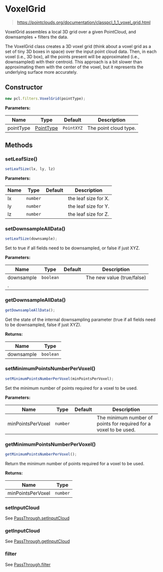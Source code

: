 # VoxelGrid

> https://pointclouds.org/documentation/classpcl_1_1_voxel_grid.html

VoxelGrid assembles a local 3D grid over a given PointCloud, and downsamples + filters the data.

The VoxelGrid class creates a 3D voxel grid (think about a voxel grid as a set of tiny 3D boxes in space) over the input point cloud data. Then, in each voxel (i.e., 3D box), all the points present will be approximated (i.e., downsampled) with their centroid. This approach is a bit slower than approximating them with the center of the voxel, but it represents the underlying surface more accurately.

## Constructor

```ts
new pcl.filters.VoxelGrid(pointType);
```

**Parameters:**

| Name      | Type                                              | Default    | Description           |
| --------- | ------------------------------------------------- | ---------- | --------------------- |
| pointType | [PointType](/docs/api/basic-structures#pointtype) | `PointXYZ` | The point cloud type. |

## Methods

### setLeafSize()

```ts
setLeafSize(lx, ly, lz)
```

**Parameters:**

| Name | Type     | Default | Description          |
| ---- | -------- | ------- | -------------------- |
| lx   | `number` |         | the leaf size for X. |
| ly   | `number` |         | the leaf size for Y. |
| lz   | `number` |         | the leaf size for Z. |

### setDownsampleAllData()

```ts
setLeafSize(downsample);
```

Set to true if all fields need to be downsampled, or false if just XYZ.

**Parameters:**

| Name       | Type      | Default | Description                |
| ---------- | --------- | ------- | -------------------------- |
| downsample | `boolean` |         | The new value (true/false) |
| .          |

### getDownsampleAllData()

```ts
getDownsampleAllData();
```

Get the state of the internal downsampling parameter (true if all fields need to be downsampled, false if just XYZ).

**Returns:**

| Name       | Type      |
| ---------- | --------- |
| downsample | `boolean` |

### setMinimumPointsNumberPerVoxel()

```ts
setMinimumPointsNumberPerVoxel(minPointsPerVoxel);
```

Set the minimum number of points required for a voxel to be used.

**Parameters:**

| Name              | Type     | Default | Description                                                       |
| ----------------- | -------- | ------- | ----------------------------------------------------------------- |
| minPointsPerVoxel | `number` |         | The minimum number of points for required for a voxel to be used. |

### getMinimumPointsNumberPerVoxel()

```ts
getMinimumPointsNumberPerVoxel();
```

Return the minimum number of points required for a voxel to be used.

**Returns:**

| Name              | Type     |
| ----------------- | -------- |
| minPointsPerVoxel | `number` |

### setInputCloud

See [PassThrough.setInputCloud](/docs/api/filters/pass-through#setinputcloud)

### getInputCloud

See [PassThrough.getInputCloud](/docs/api/filters/pass-through#getinputcloud)

### filter

See [PassThrough.filter](/docs/api/filters/pass-through#filter)
